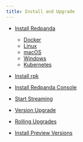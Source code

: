 ```yaml
---
title: Install and Upgrade
---
```


<head>
    <meta name="title" content="Install and Upgrade | Redpanda Docs"/>
    <meta name="description" content="Install and Upgrade Redpanda."/>
</head>

- [Install Redpanda](../quickstart/)
  - [Docker](../quickstart/quick-start-docker)
  - [Linux](../quickstart/quick-start-linux)
  - [macOS](../quickstart/quick-start-macos)
  - [Windows](../quickstart/quick-start-windows)
  - [Kubernetes](../quickstart/kubernetes-qs-dev)

- [Install rpk](../quickstart/rpk-install)  
- [Install Redpanda Console](../quickstart/console-installation)
- [Start Streaming](./start-streaming)
- [Version Upgrade](./version-upgrade)
- [Rolling Upgrades](./rolling-upgrade)
- [Install Preview Versions](./install-preview)